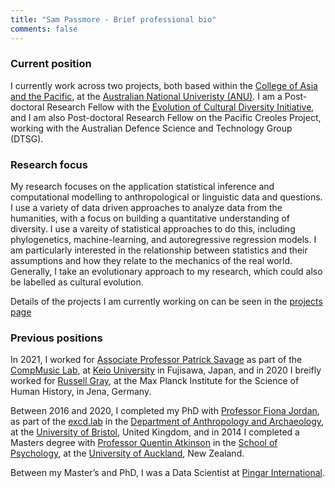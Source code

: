 ```yaml
---
title: "Sam Passmore - Brief professional bio"
comments: false
---
```


### Current position

I currently work across two projects, both based within the [College of Asia and the Pacific](https://asiapacific.anu.edu.au/), at the [Australian National Univeristy (ANU)](https://www.anu.edu.au/). I am a Post-doctoral Research Fellow with the [Evolution of Cultural Diversity Initiative](https://evolutionofculturaldiversity.anu.edu.au/), and I am also Post-doctoral Research Fellow on the Pacific Creoles Project, working with the Australian Defence Science and Technology Group (DTSG). 

### Research focus

My research focuses on the application statistical inference and computational modelling to anthropological
or linguistic data and questions. I use a variety of data driven approaches to analyze data from the humanities, with a focus on building a quantitative understanding of diversity. I use a vareity of statistical approaches to do this, including phylogenetics, machine-learning, and autoregressive regression models. I am particularly interested in the relationship between statistics and their assumptions and how they relate to the mechanics of the real world. Generally, I take an evolutionary approach to my research, which could also be labelled as cultural evolution. 

Details of the projects I am currently working on can be seen in the [projects page](projects.qmd)

### Previous positions

In 2021, I worked for [Associate Professor Patrick Savage](https://patrickesavage.wordpress.com/) as part of the [CompMusic Lab](https://sites.google.com/view/comp-music-lab/home), at [Keio University](https://www.sfc.keio.ac.jp/en/) in Fujisawa, Japan, and in 2020 I breifly worked for [Russell Gray](https://www.mpg.de/14978299/evolutionary-anthropology-gray), at the Max Planck Institute for the Science of Human History, in Jena, Germany. 

Between 2016 and 2020, I completed my PhD with [Professor Fiona Jordan](https://www.bristol.ac.uk/people/person/Fiona-Jordan-ff4820d0-9a45-487d-83d6-f14c30bfde34/), as part of the [excd.lab](https://excd.org/) in the [Department of Anthropology and Archaeology](https://www.bristol.ac.uk/archanth/), at the [University of Bristol](https://www.bristol.ac.uk/), United Kingdom, and in 2014 I completed a Masters degree with [Professor Quentin Atkinson](https://www.quentinatkinson.com/) in the [School of Psychology](https://www.auckland.ac.nz/en/science/about-the-faculty/school-of-psychology.html), at the [University of Auckland](https://www.auckland.ac.nz/en.html), New Zealand. 

Between my Master's and PhD, I was a Data Scientist at [Pingar International](https://www.pingar.com/). 

